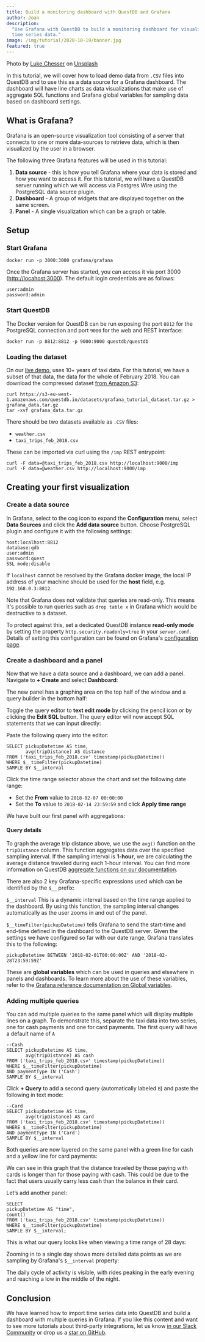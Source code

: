 ```yaml
---
title: Build a monitoring dashboard with QuestDB and Grafana
author: Joan
description:
  "Use Grafana with QuestDB to build a monitoring dashboard for visualization of
  time series data."
image: /img/tutorial/2020-10-19/banner.jpg
featured: true
---
```



<Banner alt="A dashboard showing several graphs with operationnal data" height={365} src="/img/tutorial/2020-10-19/banner.jpg" width={650}>
  Photo by <a href="https://unsplash.com/photos/JKUTrJ4vK00">Luke Chesser</a> on <a href="https://unsplash.com">Unsplash</a>
</Banner>

In this tutorial, we will cover how to load demo data from `.CSV` files into
QuestDB and to use this as a data source for a Grafana dashboard. The dashboard
will have line charts as data visualizations that make use of aggregate SQL
functions and Grafana global variables for sampling data based on dashboard
settings.

<!-- truncate -->

## What is Grafana?

Grafana is an open-source visualization tool consisting of a server that
connects to one or more data-sources to retrieve data, which is then visualized
by the user in a browser.

The following three Grafana features will be used in this tutorial:

1. **Data source** - this is how you tell Grafana where your data is stored and
   how you want to access it. For this tutorial, we will have a QuestDB server
   running which we will access via Postgres Wire using the PostgreSQL data
   source plugin.
2. **Dashboard** - A group of widgets that are displayed together on the same
   screen.
3. **Panel** - A single visualization which can be a graph or table.

## Setup

### Start Grafana

```shell
docker run -p 3000:3000 grafana/grafana
```

Once the Grafana server has started, you can access it via port 3000
([http://locahost:3000](http://locahost:3000)). The default login credentials
are as follows:

```shell
user:admin
password:admin
```

### Start QuestDB

The Docker version for QuestDB can be run exposing the port `8812` for the
PostgreSQL connection and port `9000` for the web and REST interface:

```shell
docker run -p 8812:8812 -p 9000:9000 questdb/questdb
```

### Loading the dataset

On our [live demo](http://try.questdb.io:9000/), uses 10+ years of taxi data.
For this tutorial, we have a subset of that data, the data for the whole of
February 2018. You can download the compressed dataset
[from Amazon S3](https://s3-eu-west-1.amazonaws.com/questdb.io/datasets/grafana_tutorial_dataset.tar.gz):

```shell
curl https://s3-eu-west-1.amazonaws.com/questdb.io/datasets/grafana_tutorial_dataset.tar.gz > grafana_data.tar.gz
tar -xvf grafana_data.tar.gz
```

There should be two datasets available as `.CSV` files:

- `weather.csv`
- `taxi_trips_feb_2018.csv`

These can be imported via curl using the `/imp` REST entrypoint:

```shell
curl -F data=@taxi_trips_feb_2018.csv http://localhost:9000/imp
curl -F data=@weather.csv http://localhost:9000/imp
```

## Creating your first visualization

### Create a data source

In Grafana, select to the cog icon to expand the **Configuration** menu, select
**Data Sources** and click the **Add data source** button. Choose PostgreSQL
plugin and configure it with the following settings:

```
host:localhost:8812
database:qdb
user:admin
password:quest
SSL mode:disable
```

If `localhost` cannot be resolved by the Grafana docker image, the local IP
address of your machine should be used for the **host** field, e.g.
`192.168.0.3:8812`.

Note that Grafana does not validate that queries are read-only. This means it's
possible to run queries such as `drop table x` in Grafana which would be
destructive to a dataset.

To protect against this, set a dedicated QuestDB instance **read-only mode** by
setting the property `http.security.readonly=true` in your `server.conf`.
Details of setting this configuration can be found on Grafana's
[configuration page](https://questdb.io/docs/reference/configuration).

### Create a dashboard and a panel

Now that we have a data source and a dashboard, we can add a panel. Navigate to
**+ Create** and select **Dashboard**:


<Screenshot
  alt="Screenshot of a new dashboard with a 'Add new panel' button"
  src="/img/tutorial/2020-10-19/add-new-panel.png"
/>

The new panel has a graphing area on the top half of the window and a query
builder in the bottom half:

<Screenshot
  alt="Screenshot of a blank panel after being created"
  src="/img/tutorial/2020-10-19/blank-panel.png"
/>

Toggle the query editor to **text edit mode** by clicking the pencil icon or by
clicking the **Edit SQL** button. The query editor will now accept SQL
statements that we can input directly:

<Screenshot
  alt="Screenshot showing how to toggle text edit mode"
  src="/img/tutorial/2020-10-19/toggle-text-edit.png"
/>

Paste the following query into the editor:

```
SELECT pickupDatetime AS time,
       avg(tripDistance) AS distance
FROM ('taxi_trips_feb_2018.csv' timestamp(pickupDatetime))
WHERE $__timeFilter(pickupDatetime)
SAMPLE BY $__interval
```

Click the time range selector above the chart and set the following date range:

- Set the **From** value to `2018-02-07 00:00:00`
- Set the **To** value to `2018-02-14 23:59:59` and click **Apply time range**

We have built our first panel with aggregations:

<Screenshot
  alt="A panel showing the average distance traveled, filtered by taxi type and with dynamic sampling."
  src="/img/tutorial/2020-10-19/first-panel.png"
/>

#### Query details

To graph the average trip distance above, we use the `avg()` function on the
`tripDistance` column. This function aggregates data over the specified sampling
interval. If the sampling interval is **1-hour**, we are calculating the average
distance traveled during each 1-hour interval. You can find more information on
QuestDB
[aggregate functions on our documentation](/docs/reference/function/aggregation/).

There are also 2 key Grafana-specific expressions used which can be identified
by the `$__` prefix:

`$__interval` This is a dynamic interval based on the time range applied to the
dashboard. By using this function, the sampling interval changes automatically
as the user zooms in and out of the panel.

`$__timeFilter(pickupDatetime)` tells Grafana to send the start-time and
end-time defined in the dashboard to the QuestDB server. Given the settings we
have configured so far with our date range, Grafana translates this to the
following:

```
pickupDatetime BETWEEN '2018-02-01T00:00:00Z' AND '2018-02-28T23:59:59Z'
```

These are **global variables** which can be used in queries and elsewhere in
panels and dashboards. To learn more about the use of these variables, refer to
the
[Grafana reference documentation on Global variables](https://grafana.com/docs/grafana/latest/variables/variable-types/global-variables/#global-variables).

### Adding multiple queries

You can add multiple queries to the same panel which will display multiple lines
on a graph. To demonstrate this, separate the taxi data into two series, one for
cash payments and one for card payments. The first query will have a default
name of `A`

```
--Cash
SELECT pickupDatetime AS time,
       avg(tripDistance) AS cash
FROM ('taxi_trips_feb_2018.csv' timestamp(pickupDatetime))
WHERE $__timeFilter(pickupDatetime)
AND paymentType IN ('Cash')
SAMPLE BY $__interval
```

Click **+ Query** to add a second query (automatically labeled `B`) and paste
the following in text mode:

```
--Card
SELECT pickupDatetime AS time,
       avg(tripDistance) AS card
FROM ('taxi_trips_feb_2018.csv' timestamp(pickupDatetime))
WHERE $__timeFilter(pickupDatetime)
AND paymentType IN ('Card')
SAMPLE BY $__interval
```

Both queries are now layered on the same panel with a green line for cash and a
yellow line for card payments:

<Screenshot
  alt="A panel showing the average distance travelled, filtered by taxi type and with dynamic sampling."
  src="/img/tutorial/2020-10-19/panel-filtering-by-taxi-type.png"
/>

We can see in this graph that the distance traveled by those paying with cards
is longer than for those paying with cash. This could be due to the fact that
users usually carry less cash than the balance in their card.

Let’s add another panel:

```
SELECT
pickupDatetime AS "time",
count()
FROM ('taxi_trips_feb_2018.csv' timestamp(pickupDatetime))
WHERE $__timeFilter(pickupDatetime)
SAMPLE BY $__interval;
```

This is what our query looks like when viewing a time range of 28 days:

<Screenshot
  alt="A panel showing the number of trips over a month using dynamic sampling."
  src="/img/tutorial/2020-10-19/panel-count-of-taxi-trips-in-whole-month.png"
/>

Zooming in to a single day shows more detailed data points as we are sampling by
Grafana's `$__interval` property:

<Screenshot
  alt="A panel showing the number of trips in a day using dynamic sampling."
  src="/img/tutorial/2020-10-19/panel-count-of-taxi-trips-in-a-day.png"
/>

The daily cycle of activity is visible, with rides peaking in the early evening
and reaching a low in the middle of the night.

<!-- TODO: uncomment when https://github.com/questdb/questdb/pull/736 is available on docker:latest

## ASOF JOIN

`ASOF` joins allow us to join 2 tables based on timestamp where timestamps do
not exactly match. To join the taxi trips data with weather data, enter the
following query:

```
SELECT
    pickupDatetime as "time",
    avg(fareAmount) as sumOfFares,
    avg(rain1H) as rain1H
FROM (('taxi_trips_feb_2018.csv' timestamp(pickupDatetime)) WHERE $__timeFilter(pickupDatetime))
ASOF JOIN (weather.csv timestamp(timestamp))
SAMPLE BY $__interval;
```

To view a selected week in February 2018, select the time range picker above the
chart:

- Set the **From** value to `2018-02-07 00:00:00`
- Set the **To** value to `2018-02-14 23:59:59` and click **Apply time range**
- Click on the yellow line beside the **rain1H** label and in the Y-Axis menu,
  enable **use right Y-Axis**

<Screenshot
  alt="Showing how to enable 2nd Y-axis by clicking on the line next to the series name."
  src="/img/tutorial/2020-10-19/enabling-2nd-y-axis.png"
/>

In this graph, we have 2 series, in green we have the fare amount sampled
dynamically, and in yellow we have the average precipitation per hour in
millimeters. From the graph, it’s hard to say whether there is a correlation
between rain and the amount spent on taxi rides.

<Screenshot
  alt="A panel showing taxi fares plotted against rain fall"
  src="/img/tutorial/2020-10-19/panel-taxi-fares-and-rain.png"
/>

-->

## Conclusion

We have learned how to import time series data into QuestDB and build a
dashboard with multiple queries in Grafana. If you like this content and want to
see more tutorials about third-party integrations, let us know
[in our Slack Community](https://slack.questdb.io) or drop us a
[star on GitHub](https://github.com/questdb/questdb/).
